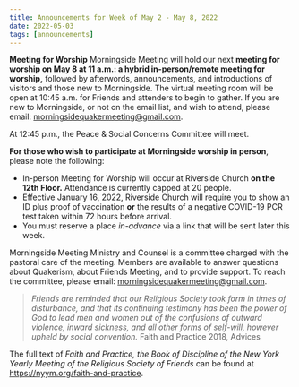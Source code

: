 ```yaml
---
title: Announcements for Week of May 2 - May 8, 2022
date: 2022-05-03
tags: [announcements]
---
```


**Meeting for Worship**
Morningside Meeting will hold our next **meeting for worship on May 8 at 11 a.m.: a hybrid in-person/remote meeting for worship,** followed by afterwords, announcements, and introductions of visitors and those new to Morningside. The virtual meeting room will be open at 10:45 a.m. for Friends and attenders to begin to gather. If you are new to Morningside, or not on the email list, and wish to attend, please email: morningsidequakermeeting@gmail.com.

At 12:45 p.m., the Peace & Social Concerns Committee will meet.

**For those who wish to participate at Morningside worship in person**, please note the following:

- In-person Meeting for Worship will occur at Riverside Church **on the 12th Floor.** Attendance is currently capped at 20 people.
- Effective January 16, 2022, Riverside Church will require you to show an ID plus proof of vaccination **or** the results of a negative COVID-19 PCR test taken within 72 hours before arrival.
- You must reserve a place _in-advance_ via a link that will be sent later this week.

Morningside Meeting Ministry and Counsel is a committee charged with the pastoral care of
the meeting. Members are available to answer questions about Quakerism, about Friends
Meeting, and to provide support. To reach the committee, please email:
morningsidequakermeeting@gmail.com.

> _Friends are reminded that our Religious Society took form in times of disturbance,
> and that its continuing testimony has been the power of God to lead men and women
> out of the confusions of outward violence, inward sickness, and all other forms of
> self-will, however upheld by social convention._
> Faith and Practice 2018, Advices

The full text of _Faith and Practice, the Book of Discipline of the New York Yearly Meeting of the Religious Society of Friends_ can be found at https://nyym.org/faith-and-practice.
